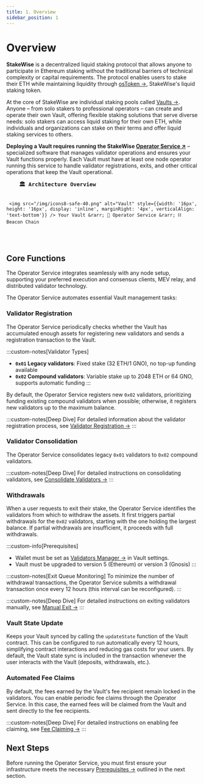 ```yaml
---
title: 1. Overview
sidebar_position: 1
---
```



# Overview

**StakeWise** is a decentralized liquid staking protocol that allows anyone to participate in Ethereum staking without the traditional barriers of technical complexity or capital requirements. The protocol enables users to stake their ETH while maintaining liquidity through [osToken →](/docs/protocol-concepts/osToken), StakeWise's liquid staking token.

At the core of StakeWise are individual staking pools called [Vaults →](/docs/protocol-concepts/Vaults). Anyone – from solo stakers to professional operators – can create and operate their own Vault, offering flexible staking solutions that serve diverse needs: solo stakers can access liquid staking for their own ETH, while individuals and organizations can stake on their terms and offer liquid staking services to others.

**Deploying a Vault requires running the StakeWise [Operator Service ↗](https://github.com/stakewise/v3-operator)** – specialized software that manages validator operations and ensures your Vault functions properly. Each Vault must have at least one node operator running this service to handle validator registrations, exits, and other critical operations that keep the Vault operational.

<div style={{textAlign: 'center', margin: '2rem 0'}}>
  <pre style={{
    display: 'inline-block',
    textAlign: 'left',
    background: 'var(--ifm-color-emphasis-200)',
    color: 'var(--ifm-color-primary)',
    padding: '2rem',
    borderRadius: '12px',
    fontSize: '14px',
    fontFamily: 'Monaco, monospace',
    boxShadow: '0 10px 30px rgba(1,137,112,0.2)',
    lineHeight: '1.8'
  }}>
    <strong style={{fontSize: '16px', borderBottom: '2px solid #018970', paddingBottom: '0.5rem', display: 'inline-block', marginBottom: '1rem'}}>🏛️ Architecture Overview</strong>

     <img src="/img/icons8-safe-40.png" alt="Vault" style={{width: '16px', height: '16px', display: 'inline', marginRight: '4px', verticalAlign: 'text-bottom'}} /> Your Vault &rarr; 🎯 Operator Service &rarr; ⛓️ Beacon Chain
  </pre>
</div>


## Core Functions

The Operator Service integrates seamlessly with any node setup, supporting your preferred execution and consensus clients, MEV relay, and distributed validator technology.

The Operator Service automates essential Vault management tasks:

### Validator Registration

The Operator Service periodically checks whether the Vault has accumulated enough assets for registering new validators and sends a registration transaction to the Vault.

:::custom-notes[Validator Types]
- **`0x01` Legacy validators**: Fixed stake (32 ETH/1 GNO), no top-up funding available
- **`0x02` Compound validators**: Variable stake up to 2048 ETH or 64 GNO, supports automatic funding
:::

By default, the Operator Service registers new `0x02` validators, prioritizing funding existing compound validators when possible; otherwise, it registers new validators up to the maximum balance.

:::custom-notes[Deep Dive]
For detailed information about the validator registration process, see [Validator Registration →](/docs/protocol-concepts/Vaults#validator-registration)
:::

### Validator Consolidation
The Operator Service consolidates legacy `0x01` validators to `0x02` compound validators.

:::custom-notes[Deep Dive]
For detailed instructions on consolidating validators, see [Consolidate Validators →](./additional-actions/consolidate-validators)
:::

### Withdrawals

When a user requests to exit their stake, the Operator Service identifies the validators from which to withdraw the assets.
It first triggers partial withdrawals for the `0x02` validators, starting with the one holding the largest balance.
If partial withdrawals are insufficient, it proceeds with full withdrawals.

:::custom-info[Prerequisites]
- Wallet must be set as [Validators Manager →](./validators-manager) in Vault settings.
- Vault must be upgraded to version 5 (Ethereum) or version 3 (Gnosis)
:::

:::custom-notes[Exit Queue Monitoring]
To minimize the number of withdrawal transactions, the Operator Service submits a withdrawal transaction once every 12 hours (this interval can be reconfigured).
:::

:::custom-notes[Deep Dive]
For detailed instructions on exiting validators manually, see [Manual Exit →](./additional-actions/manual-exit)
:::

### Vault State Update
Keeps your Vault synced by calling the `updateState` function of the Vault contract. This can be configured to run automatically every 12 hours, simplifying contract interactions and reducing gas costs for your users. By default, the Vault state sync is included in the transaction whenever the user interacts with the Vault (deposits, withdrawals, etc.).

### Automated Fee Claims
By default, the fees earned by the Vault's fee recipient remain locked in the validators. You can enable periodic fee claims through the Operator Service. In this case, the earned fees will be claimed from the Vault and sent directly to the fee recipients.

:::custom-notes[Deep Dive]
For detailed instructions on enabling fee claiming, see [Fee Claiming →](./additional-actions/fee-claiming)
:::

## Next Steps

Before running the Operator Service, you must first ensure your infrastructure meets the necessary [Prerequisites →](./prerequisites) outlined in the next section.
